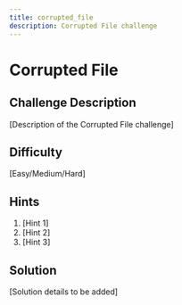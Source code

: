 ```yaml
---
title: corrupted_file
description: Corrupted File challenge
---
```


# Corrupted File

## Challenge Description

[Description of the Corrupted File challenge]

## Difficulty

[Easy/Medium/Hard]

## Hints

1. [Hint 1]
2. [Hint 2]
3. [Hint 3]

## Solution

[Solution details to be added]
